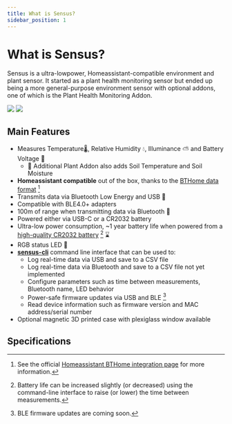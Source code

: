 ```yaml
---
title: What is Sensus?
sidebar_position: 1
---
```



# What is Sensus?

Sensus is a ultra-lowpower, Homeassistant-compatible environment and plant sensor. It started as a plant health monitoring sensor but ended up being a more general-purpose environment sensor with optional addons, one of which is the Plant Health Monitoring Addon.

<div style={{display:'flex', width: "100%", justifyContent: 'center', gap: '10px', flexWrap: 'wrap'}}>
    <img src={useBaseUrl('/img/introduction.jpg')} style={{maxHeight: '350px'}}/>
    <img src={useBaseUrl('/img/wall-mounted.jpg')} style={{maxHeight: '350px'}}/>
</div>

## Main Features

- Measures Temperature🌡️, Relative Humidity 💧, Illuminance ⛅ and Battery Voltage 🔋
    - 🌱 Additional Plant Addon also adds Soil Temperature and Soil Moisture
- **Homeassistant compatible** out of the box, thanks to the [BTHome data format](https://bthome.io/format/) [^1]
- Transmits data via Bluetooth Low Energy and USB 🔌
- Compatible with BLE4.0+ adapters
- 100m of range when transmitting data via Bluetooth 📶 
- Powered either via USB-C or a CR2032 battery 
- Ultra-low power consumption, ~1 year battery life when powered from a [high-quality CR2032 battery](https://www.tme.eu/Document/8eb9b28999c260b79094c97a20531f07/cr2032-p.pdf) [^2] ⌛
- RGB status LED 🚦
- [**sensus-cli**](https://github.com/Ardelean-Calin/sensus-cli) command line interface that can be used to:
    - Log real-time data via USB and save to a CSV file
    - Log real-time data via Bluetooth and save to a CSV file not yet implemented
    - Configure parameters such as time between measurements, Bluetooth name, LED behavior
    - Power-safe firmware updates via USB and BLE [^3]
    - Read device information such as firmware version and MAC address/serial number
- Optional magnetic 3D printed case with plexiglass window available

## Specifications


[^1]: See the official [Homeassistant BTHome integration page](https://www.home-assistant.io/integrations/bthome) for more information.
[^2]: Battery life can be increased slightly (or decreased) using the command-line interface to raise (or lower) the time between measurements.
[^3]: BLE firmware updates are coming soon.